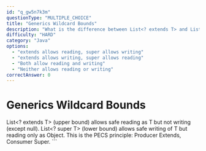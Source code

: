 ```yaml
---
id: "q_gw5n7k3m"
questionType: "MULTIPLE_CHOICE"
title: "Generics Wildcard Bounds"
description: "What is the difference between List<? extends T> and List<? super T>?"
difficulty: "HARD"
category: "Java"
options:
  - "extends allows reading, super allows writing"
  - "extends allows writing, super allows reading"
  - "Both allow reading and writing"
  - "Neither allows reading or writing"
correctAnswer: 0
---
```


# Generics Wildcard Bounds

List<? extends T> (upper bound) allows safe reading as T but not writing (except null). List<? super T> (lower bound) allows safe writing of T but reading only as Object. This is the PECS principle: Producer Extends, Consumer Super.
\`\`\`
